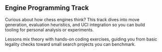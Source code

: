 ## Engine Programming Track

Curious about how chess engines think? This track dives into move generation, evaluation heuristics, and UCI integration so you can build tooling for personal analysis or experiments.

Lessons mix theory with hands-on coding exercises, guiding you from basic legality checks toward small search projects you can benchmark.
